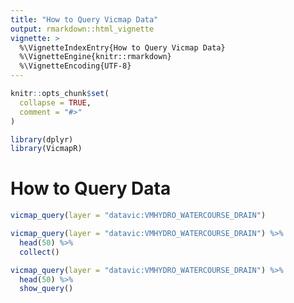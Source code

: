 ```yaml
---
title: "How to Query Vicmap Data"
output: rmarkdown::html_vignette
vignette: >
  %\VignetteIndexEntry{How to Query Vicmap Data}
  %\VignetteEngine{knitr::rmarkdown}
  %\VignetteEncoding{UTF-8}
---
```


```r
knitr::opts_chunk$set(
  collapse = TRUE,
  comment = "#>"
)
```

```r
library(dplyr)
library(VicmapR)
```

# How to Query Data

```r
vicmap_query(layer = "datavic:VMHYDRO_WATERCOURSE_DRAIN")
```

```r
vicmap_query(layer = "datavic:VMHYDRO_WATERCOURSE_DRAIN") %>%
  head(50) %>%
  collect()
```

```r
vicmap_query(layer = "datavic:VMHYDRO_WATERCOURSE_DRAIN") %>%
  head(50) %>%
  show_query()
```

